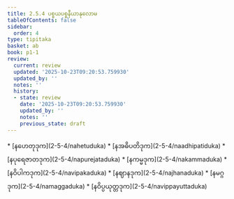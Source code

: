 ```yaml
---
title: 2.5.4 ပစ္စယပစ္စနီယာနုလောမ
tableOfContents: false
sidebar:
  order: 4
type: tipitaka
basket: ab
book: p1-1
review:
  current: review
  updated: '2025-10-23T09:20:53.759930'
  updated_by: ''
  notes: ''
  history:
  - state: review
    date: '2025-10-23T09:20:53.759930'
    updated_by: ''
    notes: ''
    previous_state: draft
---
```



<ReviewStatus review={frontmatter.review} showDetails={true} />

<HypothesisAnnotation frontmatter={frontmatter} />

<DynamicBreadcrumb />



<TableOfContents book="p1-1" section="2.5.4">
* [နဟေတုဒုက](2-5-4/nahetuduka)
* [နအဓိပတိဒုက](2-5-4/naadhipatiduka)
* [နပုရေဇာတဒုက](2-5-4/napurejataduka)
* [နကမ္မဒုက](2-5-4/nakammaduka)
* [နဝိပါကဒုက](2-5-4/navipakaduka)
* [နဈာနဒုက](2-5-4/najhanaduka)
* [နမဂ္ဂဒုက](2-5-4/namaggaduka)
* [နဝိပ္ပယုတ္တဒုက](2-5-4/navippayuttaduka)
</TableOfContents>